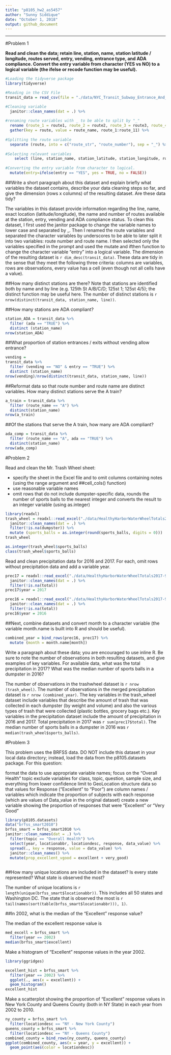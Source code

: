 ```yaml
---
title: "p8105_hw2_as5457"
author: "Sunny Siddique"
date: "October 1, 2018"
output: github_document
---
```


-------------------------------------------------------------------------------------------------------------------
#Problem 1


**Read and clean the data; retain line, station, name, station latitude / longitude, routes served, entry, vending, entrance type, and ADA compliance. Convert the entry variable from character (YES vs NO) to a logical variable (the ifelse or recode function may be useful).**

```r
#Loading the tidyverse package
library(tidyverse)

#Reading in the CSV File
transit_data = read_csv(file = "./data/NYC_Transit_Subway_Entrance_And_Exit_Data.csv") %>% 

#Cleaning variable
  janitor::clean_names(dat = .) %>%     
  
#renaming route variables with _ to be able to split by "_"
  rename (route_1 = route1, route_2 = route2, route_3 = route3, route_4 = route4, route_5 = route5, route_6 = route6, route_7 = route7, route_8 = route8, route_9 = route9, route_10 = route10, route_11 = route11) %>% 
  gather(key = route, value = route_name, route_1:route_11) %>%
  
#Splitting the route variable
  separate (route, into = c("route_str", "route_number"), sep = "_") %>%
  
#Selecting relevant variables
    select (line, station_name, station_latitude, station_longitude, route_number, route_name, entry, vending, ada) %>%   
  
#Converting the entry variable from character to logical.
  mutate(entry=ifelse(entry == "YES", yes = TRUE, no = FALSE))  
```

##Write a short paragraph about this dataset and explain briefly what variables the dataset contains, describe your data cleaning steps so far, and give the dimension (rows x columns) of the resulting dataset. Are these data tidy?

The variables in this dataset provide information regarding the line, name, exact location (latitude/longitude), the name and number of routes available at the station, entry, vending and ADA compliance status. To clean this dataset, I first used the janitor package to change the variable names to lower case and separated by _. Then I renamed the route variables and separated the character variables by underscores to be able to later split it into two variables: route number and route name. I then selected only the variables specified in the prompt and used the mutate and ifthen function to change the character variable "entry" into a logical variable. The dimension of the resulting dataset is `r dim_desc(transit_data)`. These data are tidy in the sense that they meet the following three criteria: columns are variables, rows are observations, every value has a cell (even though not all cells have a value).


##How many distinct stations are there? Note that stations are identified both by name and by line (e.g. 125th St A/B/C/D; 125st 1; 125st 4/5); the distinct function may be useful here.
The number of distinct stations is `r nrow(distinct(transit_data, station_name, line))`.


##How many stations are ADA compliant?

```r
station_ADA = transit_data %>% 
  filter (ada == "TRUE") %>% 
  distinct (station_name)
nrow(station_ADA)
```


##What proportion of station entrances / exits without vending allow entrance?

```r
vending =
transit_data %>% 
  filter (vending == "NO" & entry == "TRUE") %>% 
  distinct (station_name)
nrow(vending)/nrow(distinct(transit_data, station_name, line))
```

##Reformat data so that route number and route name are distinct variables. How many distinct stations serve the A train? 

```r
a_train = transit_data %>% 
  filter (route_name == "A") %>% 
  distinct(station_name)
nrow(a_train)
```

##Of the stations that serve the A train, how many are ADA compliant?

```r
ada_comp = transit_data %>% 
  filter (route_name == "A", ada == "TRUE") %>% 
  distinct(station_name)
nrow(ada_comp)
```

#Problem 2

Read and clean the Mr. Trash Wheel sheet:

- specify the sheet in the Excel file and to omit columns containing notes (using the range argument and
##cell_cols() function)
- use reasonable variable names
- omit rows that do not include dumpster-specific data, rounds the number of sports balls to the nearest integer and converts the result to an integer variable (using as.integer)

```r
library(readxl)
trash_wheel = readxl::read_excel("./data/HealthyHarborWaterWheelTotals2018-7-28.xlsx", sheet = 1, range = "A2:N258") %>% 
  janitor::clean_names(dat = .) %>% 
  filter(!is.na(dumpster)) %>% 
  mutate (sports_balls = as.integer(round(sports_balls, digits = 0)))
trash_wheel
```

```r
as.integer(trash_wheel$sports_balls)
class(trash_wheel$sports_balls)
```

Read and clean precipitation data for 2016 and 2017. For each, omit rows without precipitation data and add a variable year. 

```r
prec17 = readxl::read_excel("./data/HealthyHarborWaterWheelTotals2017-9-26.xlsx", sheet = 3, range = "A2:B14") %>% 
  janitor::clean_names(dat = .) %>% 
  filter(!is.na(total))
prec17$year = 2017
```

```r
prec16 = readxl::read_excel("./data/HealthyHarborWaterWheelTotals2017-9-26.xlsx", sheet = 4, range = "A2:B14") %>% 
  janitor::clean_names(dat = .) %>% 
  filter(!is.na(total))
prec16$year = 2016
```


##Next, combine datasets and convert month to a character variable (the variable month.name is built into R and should be useful).

```r
combined_year = bind_rows(prec16, prec17) %>% 
  mutate (month = month.name[month])
```


Write a paragraph about these data; you are encouraged to use inline R. Be sure to note the number of observations in both resulting datasets, and give examples of key variables. For available data, what was the total precipitation in 2017? What was the median number of sports balls in a dumpster in 2016?

The number of observations in the trashwheel dataset is `r nrow (trash_wheel)`. 
The number of observations in the merged precipitation dataset is `r nrow (combined_year)`. 
The key variables in the trash_wheel dataset include variables that describe the amount of trash that was collected in each dumpster (by weight and volume) and also the various types of trash that were collected (plastic bottles, grocery bags etc.). Key variables in the precipitation dataset include the amount of precipitation in 2016 and 2017. 
Total precipitation in 2017 was `r sum(prec17$total)`.
The median number of sports balls in a dumpster in 2016 was `r median(trash_wheel$sports_balls)`.

#Problem 3

This problem uses the BRFSS data. DO NOT include this dataset in your local data directory; instead, load the data from the  p8105.datasets package.
For this question:

format the data to use appropriate variable names;
focus on the “Overall Health” topic
exclude variables for class, topic, question, sample size, and everything from lower confidence limit to GeoLocation
structure data so that values for Response (“Excellent” to “Poor”) are column names / variables which indicate the proportion of subjects with each response (which are values of Data_value in the original dataset)
create a new variable showing the proportion of responses that were “Excellent” or “Very Good”

```r
library(p8105.datasets)
data("brfss_smart2010")
brfss_smart = brfss_smart2010 %>% 
janitor::clean_names(dat = .) %>% 
  filter(topic == "Overall Health") %>% 
  select(year, locationabbr, locationdesc, response, data_value) %>% 
  spread(., key = response, value = data_value) %>% 
  janitor::clean_names() %>% 
  mutate(prop_excellent_vgood = excellent + very_good)
  
```



##How many unique locations are included in the dataset? Is every state represented? What state is observed the most?

The number of unique locations is `r length(unique(brfss_smart$locationabbr))`. This includes all 50 states and Washington DC. The state that is observed the most is `r tail(names(sort(table(brfss_smart$locationabbr))), 1)`.



##In 2002, what is the median of the “Excellent” response value?

The median of the excellent response value is

```r
med_excell = brfss_smart %>%
  filter(year == 2002)
median(brfss_smart$excellent)
```


Make a histogram of “Excellent” response values in the year 2002.

```r
library(ggridges)
```


```r
excellent_hist = brfss_smart %>% 
  filter(year == 2002) %>% 
  ggplot(., aes(x = excellent)) + 
  geom_histogram()
excellent_hist
```


Make a scatterplot showing the proportion of “Excellent” response values in New York County and Queens County (both in NY State) in each year from 2002 to 2010.

```r
ny_county = brfss_smart %>% 
  filter(locationdesc == "NY - New York County")
queens_county = brfss_smart %>%
  filter(locationdesc == "NY - Queens County")
combined_county = bind_rows(ny_county, queens_county)
ggplot(combined_county, aes(x = year, y = excellent)) + 
  geom_point(aes(color = locationdesc))
```





